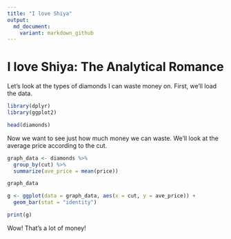 ```yaml
---
title: "I love Shiya"
output:
  md_document:
    variant: markdown_github
---
```


# I love Shiya: The Analytical Romance

Let's look at the types of diamonds I can waste money on. First, we'll load the
data.

```r
library(dplyr)
library(ggplot2)

head(diamonds)
```

Now we want to see just how much money we can waste. We'll look at the average
price according to the cut.

```r
graph_data <- diamonds %>%
  group_by(cut) %>%
  summarize(ave_price = mean(price))

graph_data

g <- ggplot(data = graph_data, aes(x = cut, y = ave_price)) +
  geom_bar(stat = "identity")

print(g)
```

Wow! That's a lot of money!
